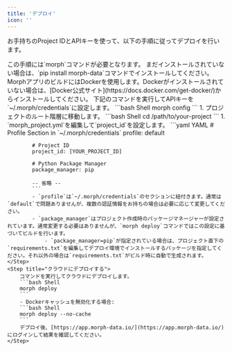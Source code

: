 ```yaml
---
title: 'デプロイ'
icon: ''
---
```


お手持ちのProject IDとAPIキーを使って、以下の手順に従ってデプロイを行います。

<Note>
    この手順には`morph`コマンドが必要となります。
    まだインストールされていない場合は、`pip install morph-data`コマンドでインストールしてください。
</Note>

<Note>
    MorphアプリのビルドにはDockerを使用します。Dockerがインストールされていない場合は、[Docker公式サイト](https://docs.docker.com/get-docker/)からインストールしてください。
</Note>

<Steps>
    <Step title="morph CLIを設定する">
        下記のコマンドを実行してAPIキーを`~/.morph/credentials`に設定します。
        ```bash Shell
        morph config
        ```
    </Step>
    <Step title="プロジェクトをセットアップする">
        1. プロジェクトのルート階層に移動します。
            ```bash Shell
            cd /path/to/your-project
            ```
        1. `morph_project.yml`を編集して`project_id`を設定します。
            ```yaml YAML
            # Profile Section in `~/.morph/credentials`
            profile: default

            # Project ID
            project_id: [YOUR_PROJECT_ID]

            # Python Package Manager
            package_manager: pip

            -- 省略 --
            ```
            - `profile`は`~/.morph/credentials`のセクションに紐付きます。通常は`default`で問題ありませんが、複数の認証情報をお持ちの場合は必要に応じて変更してください。
            - `package_manager`はプロジェクト作成時のパッケージマネージャーが設定されています。通常変更する必要はありませんが、`morph deploy`コマンドではこの設定に基づいてビルドを行います。
                - `package_manager=pip`が指定されている場合は、プロジェクト直下の`requirements.txt`を編集してデプロイ環境でインストールするパッケージを指定してください。それ以外の場合は`requirements.txt`がビルド時に自動で生成されます。
    </Step>    
    <Step title="クラウドにデプロイする">
        コマンドを実行してクラウドにデプロイします。
        ```bash Shell
        morph deploy
        ```
        - Dockerキャッシュを無効化する場合:
        ```bash Shell
        morph deploy --no-cache
        ```
        デプロイ後、[https://app.morph-data.io/](https://app.morph-data.io/) にログインして結果を確認してください。
    </Step>
</Steps>
